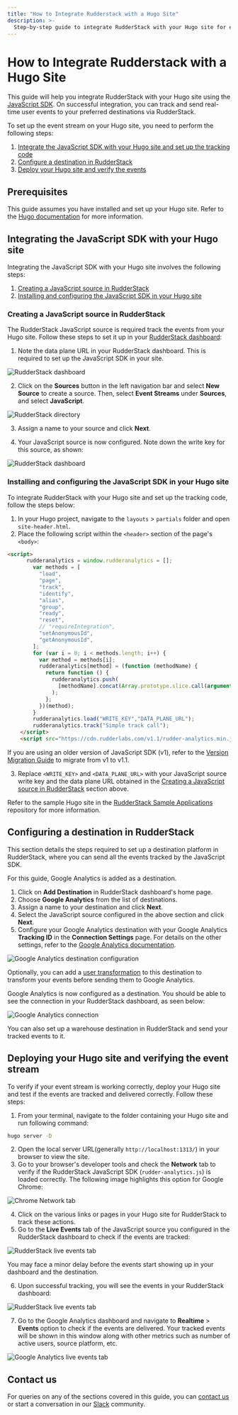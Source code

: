 ```yaml
---
title: "How to Integrate Rudderstack with a Hugo Site"
description: >-
  Step-by-step guide to integrate RudderStack with your Hugo site for event tracking.
---
```


# How to Integrate Rudderstack with a Hugo Site

This guide will help you integrate RudderStack with your Hugo site using the [JavaScript SDK](https://rudderstack.com/docs/stream-sources/rudderstack-sdk-integration-guides/rudderstack-javascript-sdk/). On successful integration, you can track and send real-time user events to your preferred destinations via RudderStack.

To set up the event stream on your Hugo site, you need to perform the following steps:

1. [Integrate the JavaScript SDK with your Hugo site and set up the tracking code](#integrating-the-javascript-sdk-with-your-hugo-site)
2. [Configure a destination in RudderStack](#configuring-a-destination-in-rudderstack)
3. [Deploy your Hugo site and verify the events](#deploying-your-hugo-site-and-verifying-the-event-stream)

## Prerequisites

This guide assumes you have installed and set up your Hugo site. Refer to the [Hugo documentation](https://gohugo.io/getting-started/quick-start/) for more information.

## Integrating the JavaScript SDK with your Hugo site

Integrating the JavaScript SDK with your Hugo site involves the following steps:

1. [Creating a JavaScript source in RudderStack](#creating-a-javascript-source-in-rudderstack) 
2. [Installing and configuring the JavaScript SDK in your Hugo site](#installing-and-configuring-the-javascript-sdk-in-your-hugo-site)

### Creating a JavaScript source in RudderStack

The RudderStack JavaScript source is required track the events from your Hugo site. Follow these steps to set it up in your [RudderStack dashboard](https://app.rudderstack.com/):

1. Note the data plane URL in your RudderStack dashboard. This is required to set up the JavaScript SDK in your site.

<img src="../../../assets/user-guides/rudderstack-dashboard.png" alt="RudderStack dashboard" />

2. Click on the **Sources** button in the left navigation bar and select **New Source** to create a source. Then, select **Event Streams** under **Sources**, and select **JavaScript**.

<img src="../../../assets/user-guides/rudderstack-directory.png" alt="RudderStack directory" />

3. Assign a name to your source and click **Next**.

4. Your JavaScript source is now configured. Note down the write key for this source, as shown:

<img src="../../../assets/user-guides/javascript-writekey.png" alt="RudderStack dashboard" />

### Installing and configuring the JavaScript SDK in your Hugo site

To integrate RudderStack with your Hugo site and set up the tracking code, follow the steps below:

1. In your Hugo project, navigate to the `layouts` > `partials` folder and open `site-header.html`.
2. Place the following script within the `<header>` section of the page's `<body>`:

```html
<script>
      rudderanalytics = window.rudderanalytics = [];
        var methods = [
          "load",
          "page",
          "track",
          "identify",
          "alias",
          "group",
          "ready",
          "reset",
          // "requireIntegration",
          "setAnonymousId",
          "getAnonymousId",
        ];
        for (var i = 0; i < methods.length; i++) {
          var method = methods[i];
          rudderanalytics[method] = (function (methodName) {
            return function () {
              rudderanalytics.push(
                [methodName].concat(Array.prototype.slice.call(arguments))
              );
            };
          })(method);
        }
        rudderanalytics.load("WRITE_KEY","DATA_PLANE_URL");
        rudderanalytics.track("Simple track call");
    </script> 
    <script src="https://cdn.rudderlabs.com/v1.1/rudder-analytics.min.js"></script>
```

<div class="infoBlock">

If you are using an older version of JavaScript SDK (v1), refer to the <a href="https://www.rudderstack.com/docs/stream-sources/rudderstack-sdk-integration-guides/rudderstack-javascript-sdk/version-migration-guide/">Version Migration Guide</a> to migrate from v1 to v1.1.
</div>

3. Replace `<WRITE_KEY>` and `<DATA_PLANE_URL>` with your JavaScript source write key and the data plane URL obtained in the [Creating a JavaScript source in RudderStack](#creating-a-javascript-source-in-rudderstack) section above.

<div class="infoBlock">

Refer to the sample Hugo site in the <a href="https://github.com/rudderlabs/rudder-samples">RudderStack Sample Applications</a> repository for more information.
</div>

## Configuring a destination in RudderStack

This section details the steps required to set up a destination platform in RudderStack, where you can send all the events tracked by the JavaScript SDK.

<div class="infoBlock">

For this guide, Google Analytics is added as a destination.
</div>

1. Click on **Add Destination** in RudderStack dashboard's home page.
2. Choose **Google Analytics** from the list of destinations.
3. Assign a name to your destination and click **Next**.
4. Select the JavaScript source configured in the above section and click **Next**.
5. Configure your Google Analytics destination with your Google Analytics **Tracking ID** in the **Connection Settings** page. For details on the other settings, refer to the [Google Analytics documentation](https://www.rudderstack.com/docs/destinations/analytics/google-analytics-ga/).

<img src="../../../assets/user-guides/ga-settings.png" alt="Google Analytics destination configuration" />

<div class="infoBlock">

Optionally, you can add a <a href="https://rudderstack.com/docs/transformations/">user transformation</a> to this destination to transform your events before sending them to Google Analytics. 
</div>

Google Analytics is now configured as a destination. You should be able to see the connection in your RudderStack dashboard, as seen below:

<img src="../../../assets/user-guides/rudderstack-ga-connection.png" alt="Google Analytics connection" />

<div class="successBlock">

You can also set up a warehouse destination in RudderStack and send your tracked events to it.
</div>

## Deploying your Hugo site and verifying the event stream

To verify if your event stream is working correctly, deploy your Hugo site and test if the events are tracked and delivered correctly. Follow these steps:

1. From your terminal, navigate to the folder containing your Hugo site and run following command:

```bash
hugo server -D
```

2. Open the local server URL(generally `http://localhost:1313/`) in your browser to view the site.
3. Go to your browser's developer tools and check the **Network** tab to verify if the RudderStack JavaScript SDK (`rudder-analytics.js`) is loaded correctly.  The following image highlights this option for Google Chrome:

<img src="../../../assets/user-guides/browser-network-tab.png" alt="Chrome Network tab" />

4. Click on the various links or pages in your Hugo site for RudderStack to track these actions.
5. Go to the **Live Events** tab of the JavaScript source you configured in the RudderStack dashboard to check if the events are tracked:

<img src="../../../assets/user-guides/live-events.png" alt="RudderStack live events tab" />

<div class="infoBlock">

You may face a minor delay before the events start showing up in your dashboard and the destination.
</div>

6. Upon successful tracking, you will see the events in your RudderStack dashboard:

<img src="../../../assets/user-guides/successful-live-events.png" alt="RudderStack live events tab" />

7. Go to the Google Analytics dashboard and navigate to **Realtime** > **Events** option to check if the events are delivered. Your tracked events will be shown in this window along with other metrics such as number of active users, source platform, etc.

<img src="../../../assets/user-guides/ga-live-events.png" alt="Google Analytics live events tab" />

## Contact us

For queries on any of the sections covered in this guide, you can [contact us](mailto:%20docs@rudderstack.com) or start a conversation in our [Slack](https://rudderstack.com/join-rudderstack-slack-community) community.
